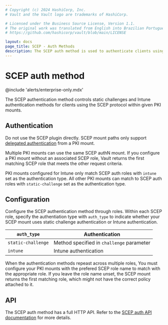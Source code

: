 ```yaml
---
# Copyright (c) 2024 HashiCorp, Inc.
# Vault and the Vault logo are trademarks of HashiCorp.

# Licensed under the Business Source License, Version 1.1.
# The original work was translated from English into Brazilian Portuguese.
# https://github.com/hashicorp/vault/blob/main/LICENSE

layout: docs
page_title: SCEP - Auth Methods
description: The SCEP auth method is used to authenticate clients using the PKI SCEP integration, it isn't useful by itself.
---
```


# SCEP auth method


@include 'alerts/enterprise-only.mdx'

The SCEP authentication method controls static challenges and Intune
authentication methods for clients using the SCEP protocol within given PKI
mounts.

## Authentication

Do not use the SCEP plugin directly. SCEP mount paths only support
[delegated authentication](/vault/api-docs/system/mounts#delegated_auth_accessors)
from a PKI mount.

Multiple PKI mounts can use the same SCEP authN mount. If you configure a PKI
mount without an associated SCEP role, Vault returns the first matching SCEP
role that meets the other request criteria.

PKI mounts configured for Intune only match SCEP auth roles with `intune` set as
the authentication type. All other PKI mounts can match to SCEP auth roles with
`static-challenge` set as the authentication type.

## Configuration

Configure the SCEP authentication method through roles. Within each SCEP role,
specify the authentiation type with `auth_type` to indicate whether your SCEP
mount uses static challenge authentication or Intune authentication.

`auth_type`        | Authentication
------------------ | --------------
`static-challenge` | Method specified in `challenge` parameter
`intune`           | Intune authentication

When the authentication methods repeast across multiple roles, You must
configure your PKI mounts with the prefered SCEP role name to match with the
appropriate role. If you leave the role name unset, the SCEP mount returns the
first matching role, which might not have the correct policy attached to it.

## API

The SCEP auth method has a full HTTP API. Refer to the [SCEP auth API documentation](/vault/api-docs/auth/scep) for more details.
